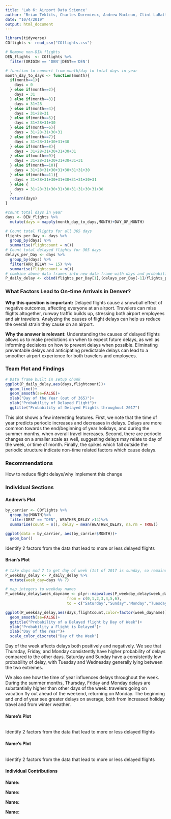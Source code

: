 ---
title: 'Lab 6: Airport Data Science'
author: "Brian Teklits, Charles Doremieux, Andrew MacLean, Clint LaBattaglia"
date: "10/4/2019"
output: html_document
---

```{r setup, include=FALSE}
library(tidyverse)
COflights <- read_csv("COflights.csv")

# Remove non-DIA flights
DEN_flights  <- COflights %>%
  filter(ORIGIN == 'DEN'|DEST=='DEN') 

# function to convert from month/day to total days in year
month_day_to_days <- function(month){
  if(month==1){
    days = 0
  } else if(month==2){
    days = 31
  } else if(month==3){
    days = 31+28 
  } else if(month==4){
    days = 31+28+31
  } else if(month==5){
    days = 31+28+31+30
  } else if(month==6){
    days = 31+28+31+30+31
  } else if(month==7){
    days = 31+28+31+30+31+30
  } else if(month==8){
    days = 31+28+31+30+31+30+31
  } else if(month==9){
    days = 31+28+31+30+31+30+31+31
  } else if(month==10){
    days = 31+28+31+30+31+30+31+31+30
  } else if(month==11){
    days = 31+28+31+30+31+30+31+31+30+31
  } else {
    days = 31+28+31+30+31+30+31+31+30+31+30
  }
  return(days)
}

#count total days in year
days <- DEN_flights %>%
  mutate(days = mapply(month_day_to_days,MONTH)+DAY_OF_MONTH)

# Count total flights for all 365 days
flights_per_Day <- days %>%
  group_by(days) %>%
  summarise(flightcount = n())
# Count total delayed flights for 365 days
delays_per_Day <- days %>%
  group_by(days) %>%
  filter(ARR_DELAY >= 15) %>%
  summarise(flightcount = n()) 
# combine above data frames into new data frame with days and probability of delay per day
P_daily_delay <- cbind(flights_per_Day[1],(delays_per_Day[-1]/flights_per_Day[-1]))
```

### What Factors Lead to On-time Arrivals in Denver?


**Why this question is important:**
Delayed flights cause a snowball effect of negative outcomes, affecting everyone at an airport. Travelers can miss flights altogether, runway traffic builds up, stressing both airport employees and air travelers. Analyzing the causes of flight delays can help us reduce the overall strain they cause on an airport.

**Why the answer is relevant:**
Understanding the causes of delayed flights allows us to make predictions on when to expect future delays, as well as informing decisions on how to prevent delays when possible. Eliminating preventable delays and anticipating predictable delays can lead to a smoother airport experience for both travelers and employees.

### Team Plot and Findings

```{r, MESSAGE=FALSE}
# Data frame built in setup chunk
ggplot(P_daily_delay,aes(days,flightcount))+
  geom_line()+
  geom_smooth(se=FALSE)+
  xlab("Day of the Year (out of 365)")+
  ylab("Probability of Delayed Flight")+
  ggtitle("Probability of Delayed Flights throughout 2017")
```

This plot shows a few interesting features. First, we note that the time of year predicts periodic increases and decreases in delays. Delays are more common towards the end/beginning of year holidays, and during the summer months, when overall travel increases. Second, there are periodic changes on a smaller scale as well, suggesting delays may relate to day of the week, or time of month. Finally, the spikes which fall outside the periodic structure indicate non-time related factors which cause delays. 

### Recommendations

How to reduce flight delays/why implement this change

### Individual Sections

#### Andrew's Plot

```{r}
by_carrier <- COflights %>%
  group_by(MONTH)%>%
  filter(DEST == "DEN", WEATHER_DELAY >14)%>%
  summarise(count = n(), delay = mean(WEATHER_DELAY, na.rm = TRUE))

ggplot(data = by_carrier, aes(by_carrier$MONTH))+
  geom_bar()


```

Identify 2 factors from the data that lead to more or less delayed flights

#### Brian's Plot

```{r}
# take days mod 7 to get day of week (1st of 2017 is sunday, so remainder 1 = sunday, remainder 2 = monday etc.)
P_weekday_delay <- P_daily_delay %>%
  mutate(week_day=days %% 7)

# map integers to weekday names 
P_weekday_delay$week_dayname <- plyr::mapvalues(P_weekday_delay$week_day,
                           from = c(0,1,2,3,4,5,6),
                           to = c("Saturday","Sunday","Monday","Tuesday","Wednesday","Thursday","Friday"))

ggplot(P_weekday_delay,aes(days,flightcount,color=factor(week_dayname)))+
  geom_smooth(se=FALSE)+
  ggtitle("Probability of a Delayed flight by Day of Week")+
  ylab("Probability a Flight is Delayed")+
  xlab("Day of the Year")+
  scale_color_discrete("Day of the Week")
```

Day of the week affects delays both positively and negatively. We see that Thursday, Friday, and Monday consistently have higher probability of delays compared to the other days. Saturday and Sunday have a consistently low probability of delay, with Tuesday and Wednesday generally lying between the two extremes.

We also see how the time of year influences delays throughout the week. During the summer months, Thursday, Friday and Monday delays are substantially higher than other days of the week: travelers going on vacation fly out ahead of the weekend, returning on Monday. The beginning and end of year see greater delays on average, both from increased holiday travel and from winter weather.


#### Name's Plot

```{r}

```

Identify 2 factors from the data that lead to more or less delayed flights

#### Name's Plot

```{r}

```

Identify 2 factors from the data that lead to more or less delayed flights


#### Individual Contributions

**Name:**

**Name:**

**Name:**

**Name:**
